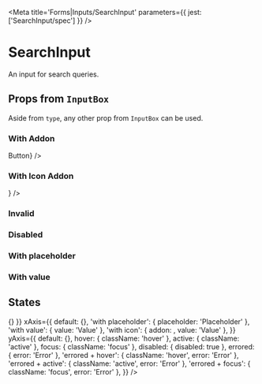 

<Meta title='Forms|Inputs/SearchInput' parameters={{ jest: ['SearchInput/spec'] }} />

# SearchInput

An input for search queries.

<Preview>
  <Story name='Default'>
    <SearchInput />
  </Story>
</Preview>

<Props of={SearchInput} />

## Props from <LinkTo kind='Forms|InputBox' story='Default Story'>`InputBox`</LinkTo>

Aside from `type`, any other prop from <LinkTo kind='Forms|InputBox' story='Default Story'>`InputBox`</LinkTo> can be
used.

### With Addon

<Preview>
  <Story name='With Addon'>
    <SearchInput addon={<Button small ghost>Button</Button>} />
  </Story>
</Preview>

### With Icon Addon

<Preview>
  <Story name='With Icon Addon'>
    <SearchInput addon={<Icon name='send' />} />
  </Story>
</Preview>

### Invalid

<Preview>
  <Story name='Invalid'>
    <SearchInput error='Error' />
  </Story>
</Preview>

### Disabled

<Preview>
  <Story name='Disabled'>
    <SearchInput disabled />
  </Story>
</Preview>

### With placeholder

<Preview>
  <Story name='With Placeholder'>
    <SearchInput placeholder='Placeholder' />
  </Story>
</Preview>

### With value

<Preview>
  <Story name='With Value'>
    <SearchInput defaultValue='cat rooms' />
  </Story>
</Preview>

## States

<Story name='States'>
  <PropsVariationSection
    component={SearchInput}
    common={{ onChange: () => {} }}
    xAxis={{
      default: {},
      'with placeholder': { placeholder: 'Placeholder' },
      'with value': { value: 'Value' },
      'with icon': { addon: <Icon name='magnifier' />, value: 'Value' },
    }}
    yAxis={{
      default: {},
      hover: { className: 'hover' },
      active: { className: 'active' },
      focus: { className: 'focus' },
      disabled: { disabled: true },
      errored: { error: 'Error' },
      'errored + hover': { className: 'hover', error: 'Error' },
      'errored + active': { className: 'active', error: 'Error' },
      'errored + focus': { className: 'focus', error: 'Error' },
    }}
  />
</Story>
